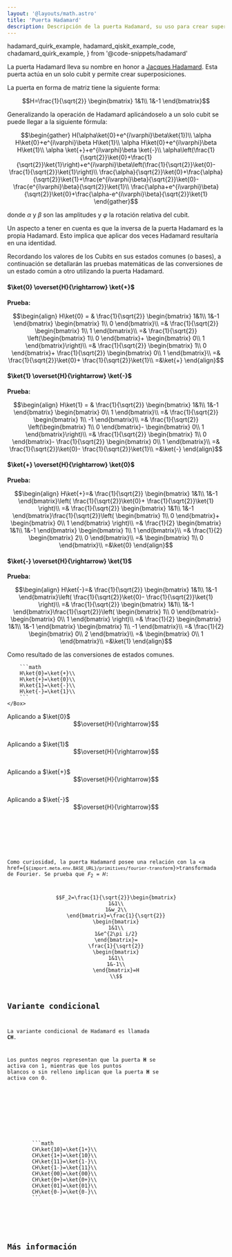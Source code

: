 ```yaml
---
layout: '@layouts/math.astro'
title: 'Puerta Hadamard'
description: Descripción de la puerta Hadamard, su uso para crear superposiciones y su variante condicional CH.
---
```


  hadamard_quirk_example,
  hadamard_qiskit_example_code,
  chadamard_quirk_example,
} from '@code-snippets/hadamard'

La puerta Hadamard lleva su nombre en honor a <a href="https://es.wikipedia.org/wiki/Jacques_Hadamard" target="_blank">Jacques Hadamard</a>. Esta puerta actúa en un solo cubit y permite crear superposiciones.

La puerta en forma de matriz tiene la siguiente forma:

```math
H=\frac{1}{\sqrt{2}}
\begin{bmatrix}
1&1\\
1&-1
\end{bmatrix}
```

<Collapsible title="Generalización de la operación" level="h6">

Generalizando la operación de Hadamard aplicándoselo a un solo cubit se puede llegar a la siguiente fórmula:

```math
\begin{gather}
H(\alpha\ket{0}+e^{i\varphi}\beta\ket{1})\\
\alpha H\ket{0}+e^{i\varphi}\beta H\ket{1}\\
\alpha H\ket{0}+e^{i\varphi}\beta H\ket{1}\\
\alpha \ket{+}+e^{i\varphi}\beta \ket{-}\\
\alpha\left(\frac{1}{\sqrt{2}}\ket{0}+\frac{1}{\sqrt{2}}\ket{1}\right)+e^{i\varphi}\beta\left(\frac{1}{\sqrt{2}}\ket{0}-\frac{1}{\sqrt{2}}\ket{1}\right)\\
\frac{\alpha}{\sqrt{2}}\ket{0}+\frac{\alpha}{\sqrt{2}}\ket{1}+\frac{e^{i\varphi}\beta}{\sqrt{2}}\ket{0}-\frac{e^{i\varphi}\beta}{\sqrt{2}}\ket{1}\\
\frac{\alpha+e^{i\varphi}\beta}{\sqrt{2}}\ket{0}+\frac{\alpha-e^{i\varphi}\beta}{\sqrt{2}}\ket{1}
\end{gather}
```

donde $\alpha$ y $\beta$ son las amplitudes y $\varphi$ la rotación relativa del cubit.

</Collapsible>

Un aspecto a tener en cuenta es que la inversa de la puerta Hadamard es la propia Hadamard. Esto implica que aplicar dos veces Hadamard resultaría en una identidad.

<Collapsible title="Conversiones de estados comunes" level="h6">

Recordando los valores de los Cubits en sus estados comunes (o bases), a continuación se detallarán las pruebas matemáticas de las conversiones de un estado común a otro utilizando la puerta Hadamard.

#### $\ket{0} \overset{H}{\rightarrow} \ket{+}$

**Prueba:**

```math
\begin{align}
H\ket{0} = &
\frac{1}{\sqrt{2}}
\begin{bmatrix}
1&1\\
1&-1
\end{bmatrix}
\begin{bmatrix}
1\\
0
\end{bmatrix}\\
=&
\frac{1}{\sqrt{2}}
\begin{bmatrix}
1\\
1
\end{bmatrix}\\
=&
\frac{1}{\sqrt{2}}
\left(\begin{bmatrix}
1\\
0
\end{bmatrix}+
\begin{bmatrix}
0\\
1
\end{bmatrix}\right)\\
=&
\frac{1}{\sqrt{2}}
\begin{bmatrix}
1\\
0
\end{bmatrix}+
\frac{1}{\sqrt{2}}
\begin{bmatrix}
0\\
1
\end{bmatrix}\\
=&
\frac{1}{\sqrt{2}}\ket{0}+
\frac{1}{\sqrt{2}}\ket{1}\\
=&\ket{+}
\end{align}
```

#### $\ket{1} \overset{H}{\rightarrow} \ket{-}$

**Prueba:**

```math
\begin{align}
H\ket{1} = &
\frac{1}{\sqrt{2}}
\begin{bmatrix}
1&1\\
1&-1
\end{bmatrix}
\begin{bmatrix}
0\\
1
\end{bmatrix}\\
=&
\frac{1}{\sqrt{2}}
\begin{bmatrix}
1\\
-1
\end{bmatrix}\\
=&
\frac{1}{\sqrt{2}}
\left(\begin{bmatrix}
1\\
0
\end{bmatrix}-
\begin{bmatrix}
0\\
1
\end{bmatrix}\right)\\
=&
\frac{1}{\sqrt{2}}
\begin{bmatrix}
1\\
0
\end{bmatrix}-
\frac{1}{\sqrt{2}}
\begin{bmatrix}
0\\
1
\end{bmatrix}\\
=&
\frac{1}{\sqrt{2}}\ket{0}-
\frac{1}{\sqrt{2}}\ket{1}\\
=&\ket{-}
\end{align}
```

#### $\ket{+} \overset{H}{\rightarrow} \ket{0}$

**Prueba:**

```math
\begin{align}
H\ket{+}=&
\frac{1}{\sqrt{2}}
\begin{bmatrix}
1&1\\
1&-1
\end{bmatrix}\left(
\frac{1}{\sqrt{2}}\ket{0}+
\frac{1}{\sqrt{2}}\ket{1}
\right)\\
=&
\frac{1}{\sqrt{2}}
\begin{bmatrix}
1&1\\
1&-1
\end{bmatrix}\frac{1}{\sqrt{2}}\left(
\begin{bmatrix}
1\\
0
\end{bmatrix}+

\begin{bmatrix}
0\\
1
\end{bmatrix}
\right)\\
=&
\frac{1}{2}
\begin{bmatrix}
1&1\\
1&-1
\end{bmatrix}
\begin{bmatrix}
1\\
1
\end{bmatrix}\\
=&
\frac{1}{2}
\begin{bmatrix}
2\\
0
\end{bmatrix}\\
=&
\begin{bmatrix}
1\\
0
\end{bmatrix}\\
=&\ket{0}
\end{align}
```

#### $\ket{-} \overset{H}{\rightarrow} \ket{1}$

**Prueba:**

```math
\begin{align}
H\ket{-}=&
\frac{1}{\sqrt{2}}
\begin{bmatrix}
1&1\\
1&-1
\end{bmatrix}\left(
\frac{1}{\sqrt{2}}\ket{0}-
\frac{1}{\sqrt{2}}\ket{1}
\right)\\
=&
\frac{1}{\sqrt{2}}
\begin{bmatrix}
1&1\\
1&-1
\end{bmatrix}\frac{1}{\sqrt{2}}\left(
\begin{bmatrix}
1\\
0
\end{bmatrix}-

\begin{bmatrix}
0\\
1
\end{bmatrix}
\right)\\
=&
\frac{1}{2}
\begin{bmatrix}
1&1\\
1&-1
\end{bmatrix}
\begin{bmatrix}
1\\
-1
\end{bmatrix}\\
=&
\frac{1}{2}
\begin{bmatrix}
0\\
2
\end{bmatrix}\\
=&
\begin{bmatrix}
0\\
1
\end{bmatrix}\\
=&\ket{1}
\end{align}
```

</Collapsible>

<Tabs>
  <TabItem label='Quirk'>
    <Box>
        <QuantumCircuit src={hadamard_quirk_example} />
    </Box>
  </TabItem>
  <TabItem label='Dirac'>
    <Box>
        Como resultado de las conversiones de estados comunes.
        
        ```math
        H\ket{0}=\ket{+}\\
        H\ket{+}=\ket{0}\\
        H\ket{1}=\ket{-}\\
        H\ket{-}=\ket{1}\\
        ```
    </Box>
  </TabItem>
  <TabItem label='Círculos'>
    <Box>
        Aplicando a $\ket{0}$
        <div style="display: flex; justify-content:center; align-items:center; margin-bottom:30px; flex-direction:row">
            <Circle width={'80'} phase={"0"} prob={1} label={"\\ket{0}"}/>
            <Circle width={'80'} phase={"0"} prob={0} label={"\\ket{1}"}/>
            $$\overset{H}{\rightarrow}$$ 
            <Circle width={'80'} phase={"0"} prob={0.5} label={"\\ket{0}"}/>
            <Circle width={'80'} phase={"0"} prob={0.5} label={"\\ket{1}"}/>
        </div>
        Aplicando a $\ket{1}$
        <div style="display: flex; justify-content:center; align-items:center; margin-bottom:30px; flex-direction:row">
            <Circle width={'80'} phase={"0"} prob={0} label={"\\ket{0}"}/>
            <Circle width={'80'} phase={"0"} prob={1} label={"\\ket{1}"}/>
            $$\overset{H}{\rightarrow}$$ 
            <Circle width={'80'} phase={"0"} prob={0.5} label={"\\ket{0}"}/>
            <Circle width={'80'} phase={"180"} prob={0.5} label={"\\ket{1}"}/>
        </div>
        Aplicando a $\ket{+}$
        <div style="display: flex; justify-content:center; align-items:center; margin-bottom:30px; flex-direction:row">
            <Circle width={'80'} phase={"0"} prob={0.5} label={"\\ket{0}"}/>
            <Circle width={'80'} phase={"0"} prob={0.5} label={"\\ket{1}"}/>
            $$\overset{H}{\rightarrow}$$ 
            <Circle width={'80'} phase={"0"} prob={1} label={"\\ket{0}"}/>
            <Circle width={'80'} phase={"0"} prob={0} label={"\\ket{1}"}/>
        </div>
        Aplicando a $\ket{-}$
        <div style="display: flex; justify-content:center; align-items:center; margin-bottom:30px; flex-direction:row">
            <Circle width={'80'} phase={"0"} prob={0.5} label={"\\ket{0}"}/>
            <Circle width={'80'} phase={"180"} prob={0.5} label={"\\ket{1}"}/>
            $$\overset{H}{\rightarrow}$$ 
            <Circle width={'80'} phase={"0"} prob={0} label={"\\ket{0}"}/>
            <Circle width={'80'} phase={"0"} prob={1} label={"\\ket{1}"}/>
        </div>
    </Box>
  </TabItem>
  <TabItem label='Qiskit'>
    <Box>
        <Code code={hadamard_qiskit_example_code} lang='py' />
    </Box>
  </TabItem>
</Tabs>

Como curiosidad, la puerta Hadamard posee una relación con la <a href={`${import.meta.env.BASE_URL}/primitives/fourier-transform`}>transformada de Fourier</a>. Se prueba que $F_2=H$:
```math
F_2=\frac{1}{\sqrt{2}}\begin{bmatrix}
1&1\\
1&w_2\\
\end{bmatrix}=\frac{1}{\sqrt{2}}
\begin{bmatrix}
1&1\\
1&e^{2\pi i/2}
\end{bmatrix}=
\frac{1}{\sqrt{2}}
\begin{bmatrix}
1&1\\
1&-1\\
\end{bmatrix}=H
\\
```

## Variante condicional

La variante condicional de Hadamard es llamada **CH**. 

Los puntos negros representan que la puerta **H** se activa con $1$, mientras que los puntos blancos o sin relleno implican que la puerta **H** se activa con $0$. 

<Tabs>
  <TabItem label='Quirk'>
    <Box>
        <QuantumCircuit src={chadamard_quirk_example} />
    </Box>
  </TabItem>
  <TabItem label='Dirac'>
    <Box>
        ```math
        CH\ket{10}=\ket{1+}\\
        CH\ket{1+}=\ket{10}\\
        CH\ket{11}=\ket{1-}\\
        CH\ket{1-}=\ket{11}\\
        CH\ket{00}=\ket{00}\\
        CH\ket{0+}=\ket{0+}\\
        CH\ket{01}=\ket{01}\\
        CH\ket{0-}=\ket{0-}\\
        ```
    </Box>
  </TabItem>


</Tabs>

## Más información
<Recommendations/>
<BibItem id="wong" prefix="Capítulo 2.6.3, " rate="r" />
<BibItem id="hadamardSoar" rate="a" />
<BibItem id="oreilly" rate="o" prefix="Capítulo 2, "/>
